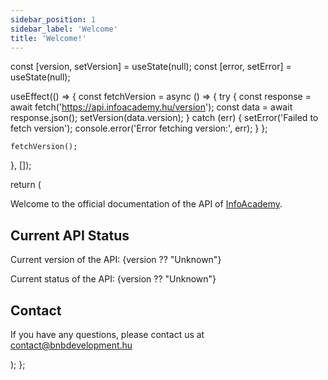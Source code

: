 ```yaml
---
sidebar_position: 1
sidebar_label: 'Welcome'
title: 'Welcome!'
---
```


  const [version, setVersion] = useState(null);
  const [error, setError] = useState(null);

  useEffect(() => {
    const fetchVersion = async () => {
      try {
        const response = await fetch('https://api.infoacademy.hu/version');
        const data = await response.json();
        setVersion(data.version);
      } catch (err) {
        setError('Failed to fetch version');
        console.error('Error fetching version:', err);
      }
    };

    fetchVersion();
  }, []);

  return (
    <div>
      <p> Welcome to the official documentation of the API of <a href="https://infoacademy.hu">InfoAcademy</a>.</p>
      <h2>Current API Status</h2>
      <p>Current version of the API: {version ?? "Unknown"}</p>
      <p>Current status of the API: {version ?? "Unknown"}</p>
      <h2>Contact</h2>
      <footer>
        <p>
          If you have any questions, please contact us at <a href="mailto:contact@bnbdevelopment.hu">contact@bnbdevelopment.hu</a>
        </p>
      </footer>
    </div>
  );
};

<VersionDisplay />
